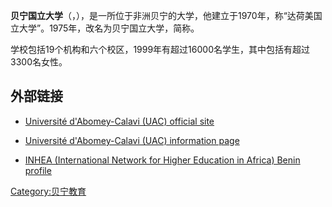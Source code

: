 {{Infobox university
| name              = 贝宁国立大学
| native_name       = Université Nationale du Bénin
| image_name        = 
| image_size        = 
| image_alt         = 
| caption           = 
| latin_name        = 
| motto             = 
| mottoeng          = 
| established       =
| closed            = 
| type              = 
| affiliation       = 
| endowment         = 
| budget            = 
| officer_in_charge = 
| chairman          = 
| chancellor        = 
| president         = 
| vice-president    = 
| superintendent    = 
| provost           = 
| vice_chancellor   = 
| rector            = 
| principal         = 
| dean              = 
| director          = 
| head_label        = 
| head              = 
| academic_staff    = 
| administrative_staff  = 
| students          = 
| undergrad         = 
| postgrad          = 
| doctoral          = 
| other             = 
| city              = [[阿波美卡拉維|阿波美卡拉維]]
| state             = 
| province          = 
| country           = [[貝寧|貝寧]]
| coor              = {{coord|6.441|N|2.352|E|type:edu_region:BJ|display=inline,title}}
| campus            = 
| former_names      = Université du Dahomey
| free_label        = 
| free              = 
| colors            = 
| colours           = 
| athletics         = 
| sports            = 
| nickname          = 
| mascot            = 
| affiliations      = 
| website           = http://www.uac.bj.refer.org/
| logo              = 
| footnotes         = 
}}
'''贝宁国立大学'''（{{lang|en|'''National University of Benin'''}}，{{lang|fr|Université Nationale du Bénin}}），是一所位于非洲贝宁的大学，他建立于1970年，称“达荷美国立大学”。1975年，改名为贝宁国立大学，简称{{lang|en|'''UNB'''}}。

学校包括19个机构和六个校区，1999年有超过16000名学生，其中包括有超过3300名女性。

==外部链接==
*{{fr}} [https://web.archive.org/web/20070829093944/http://www.uac.bj.refer.org/ Université d'Abomey-Calavi (UAC) official site]
*{{fr}} [https://web.archive.org/web/20070711000349/http://www.bj.refer.org/benin_ct/edu/univ-be/univ-be.htm Université d'Abomey-Calavi (UAC) information page]
*[https://web.archive.org/web/20080625222447/http://www.bc.edu/bc_org/avp/soe/cihe/inhea/profiles/Benin.htm INHEA (International Network for Higher Education in Africa) Benin profile]

{{Authority control}}
{{DEFAULTSORT:Benin, National University of}}
[[Category:贝宁教育|Category:贝宁教育]]